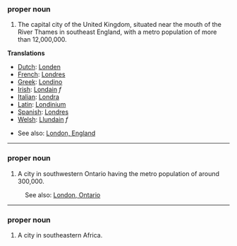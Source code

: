 ===proper noun===

#The capital city of the United Kingdom, situated near the mouth of the River Thames in southeast England, with a metro population of more than 12,000,000.

'''Translations'''

*[[Dutch]]: [[Londen]]
*[[French]]: [[Londres]]
*[[Greek]]: [[Londino]]
*[[Irish]]: [[Londain]] ''f''
*[[Italian]]: [[Londra]]
*[[Latin]]: [[Londinium]]
*[[Spanish]]: [[Londres]]
*[[Welsh]]: [[Llundain]] ''f''

*See also: [[en:London, England|London, England]]

----

===proper noun===

#A city in southwestern Ontario having the metro population of around 300,000.

:See also: [[en:London, Ontario|London, Ontario]]

----

===proper noun===

#A city in southeastern Africa.